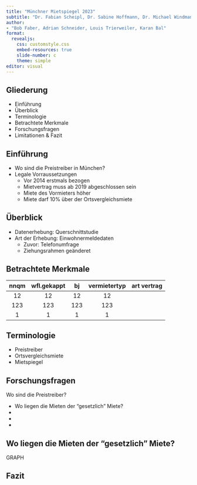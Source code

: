 ```yaml
---
title: "Münchner Mietspiegel 2023"
subtitle: "Dr. Fabian Scheipl, Dr. Sabine Hoffmann, Dr. Michael Windmann, Lisa Kleinlein"
author: 
- "Bob Faber, Adrian Schneider, Louis Trierweiler, Karan Bal"
format:
  revealjs:
    css: customstyle.css
    embed-resources: true
    slide-number: c
    theme: simple
editor: visual
---
```


## Gliederung

::: incremental
- Einführung
- Überblick
- Terminologie
- Betrachtete Merkmale
- Forschungsfragen
- Limitationen & Fazit
:::


## Einführung
* Wo sind die Preistreiber in München?
* Legale Vorraussetzungen
  + Vor 2014 erstmals bezogen
  + Mietvertrag muss ab 2019 abgeschlossen sein
  + Miete des Vormieters höher
  + Miete darf 10% über der Ortsvergleichsmiete 

  
## Überblick

* Datenerhebung: Querschnittstudie
* Art der Erhebung: Einwohnermeldedaten
  + Zuvor: Telefonumfrage
  + Ziehungsrahmen geänderet


## Betrachtete Merkmale

| nnqm | wfl.gekappt | bj | vermietertyp | art vertrag |
|:----:|:-----------:|:--:|:------------:|:-----------:|
|   12 |        12   | 12 |          12  |             |
|  123 |  123        | 123|         123  |             |
|    1 |    1        | 1  |           1  |             |


## Terminologie
* Preistreiber
* Ortsvergleichsmiete
* Mietspiegel

## Forschungsfragen
Wo sind die Preistreiber?

* Wo liegen die Mieten der "gesetzlich " Miete? 
*
*
*

## Wo liegen die Mieten der "gesetzlich " Miete? 
GRAPH

## Fazit